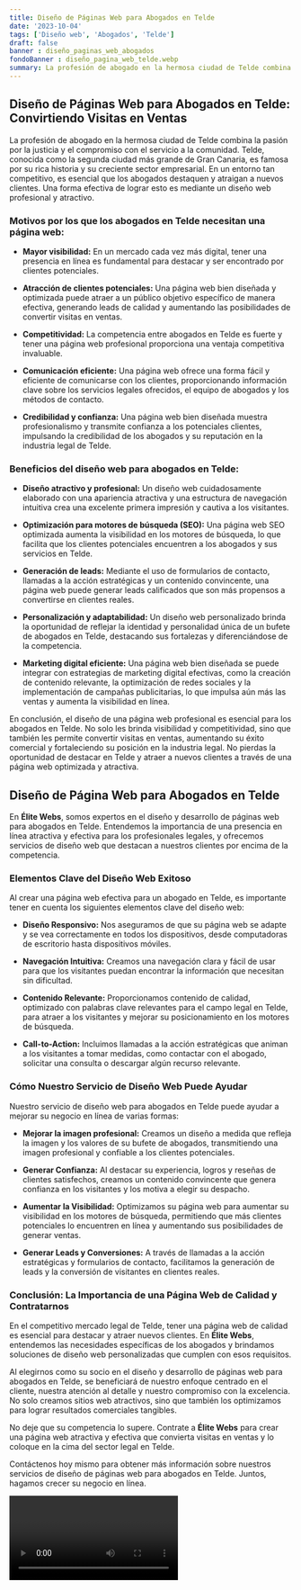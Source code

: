 ```yaml
---
title: Diseño de Páginas Web para Abogados en Telde
date: '2023-10-04'
tags: ['Diseño web', 'Abogados', 'Telde']
draft: false
banner : diseño_paginas_web_abogados
fondoBanner : diseño_pagina_web_telde.webp
summary: La profesión de abogado en la hermosa ciudad de Telde combina la pasión por la justicia y el compromiso con el servicio a la comunidad. Telde, conocida como la segunda ciudad más grande de Gran Canaria, es famosa por su rica historia y su creciente sector empresarial. En un entorno tan competitivo, es esencial que los abogados destaquen y atraigan a nuevos clientes. Una forma efectiva de lograr esto es mediante un diseño web profesional y atractivo.
---
```


## Diseño de Páginas Web para Abogados en Telde: Convirtiendo Visitas en Ventas

La profesión de abogado en la hermosa ciudad de Telde combina la pasión por la justicia y el compromiso con el servicio a la comunidad. Telde, conocida como la segunda ciudad más grande de Gran Canaria, es famosa por su rica historia y su creciente sector empresarial. En un entorno tan competitivo, es esencial que los abogados destaquen y atraigan a nuevos clientes. Una forma efectiva de lograr esto es mediante un diseño web profesional y atractivo.

### Motivos por los que los abogados en Telde necesitan una página web:

- **Mayor visibilidad:** En un mercado cada vez más digital, tener una presencia en línea es fundamental para destacar y ser encontrado por clientes potenciales.

- **Atracción de clientes potenciales:** Una página web bien diseñada y optimizada puede atraer a un público objetivo específico de manera efectiva, generando leads de calidad y aumentando las posibilidades de convertir visitas en ventas.

- **Competitividad:** La competencia entre abogados en Telde es fuerte y tener una página web profesional proporciona una ventaja competitiva invaluable.

- **Comunicación eficiente:** Una página web ofrece una forma fácil y eficiente de comunicarse con los clientes, proporcionando información clave sobre los servicios legales ofrecidos, el equipo de abogados y los métodos de contacto.

- **Credibilidad y confianza:** Una página web bien diseñada muestra profesionalismo y transmite confianza a los potenciales clientes, impulsando la credibilidad de los abogados y su reputación en la industria legal de Telde.

### Beneficios del diseño web para abogados en Telde:

- **Diseño atractivo y profesional:** Un diseño web cuidadosamente elaborado con una apariencia atractiva y una estructura de navegación intuitiva crea una excelente primera impresión y cautiva a los visitantes.

- **Optimización para motores de búsqueda (SEO):** Una página web SEO optimizada aumenta la visibilidad en los motores de búsqueda, lo que facilita que los clientes potenciales encuentren a los abogados y sus servicios en Telde.

- **Generación de leads:** Mediante el uso de formularios de contacto, llamadas a la acción estratégicas y un contenido convincente, una página web puede generar leads calificados que son más propensos a convertirse en clientes reales.

- **Personalización y adaptabilidad:** Un diseño web personalizado brinda la oportunidad de reflejar la identidad y personalidad única de un bufete de abogados en Telde, destacando sus fortalezas y diferenciándose de la competencia.

- **Marketing digital eficiente:** Una página web bien diseñada se puede integrar con estrategias de marketing digital efectivas, como la creación de contenido relevante, la optimización de redes sociales y la implementación de campañas publicitarias, lo que impulsa aún más las ventas y aumenta la visibilidad en línea.

En conclusión, el diseño de una página web profesional es esencial para los abogados en Telde. No solo les brinda visibilidad y competitividad, sino que también les permite convertir visitas en ventas, aumentando su éxito comercial y fortaleciendo su posición en la industria legal. No pierdas la oportunidad de destacar en Telde y atraer a nuevos clientes a través de una página web optimizada y atractiva.

<GifSeo />

<Cta />

## Diseño de Página Web para Abogados en Telde

En **Élite Webs**, somos expertos en el diseño y desarrollo de páginas web para abogados en Telde. Entendemos la importancia de una presencia en línea atractiva y efectiva para los profesionales legales, y ofrecemos servicios de diseño web que destacan a nuestros clientes por encima de la competencia.

### Elementos Clave del Diseño Web Exitoso

Al crear una página web efectiva para un abogado en Telde, es importante tener en cuenta los siguientes elementos clave del diseño web:

- **Diseño Responsivo:** Nos aseguramos de que su página web se adapte y se vea correctamente en todos los dispositivos, desde computadoras de escritorio hasta dispositivos móviles.

- **Navegación Intuitiva:** Creamos una navegación clara y fácil de usar para que los visitantes puedan encontrar la información que necesitan sin dificultad.

- **Contenido Relevante:** Proporcionamos contenido de calidad, optimizado con palabras clave relevantes para el campo legal en Telde, para atraer a los visitantes y mejorar su posicionamiento en los motores de búsqueda.

- **Call-to-Action:** Incluimos llamadas a la acción estratégicas que animan a los visitantes a tomar medidas, como contactar con el abogado, solicitar una consulta o descargar algún recurso relevante.

### Cómo Nuestro Servicio de Diseño Web Puede Ayudar

Nuestro servicio de diseño web para abogados en Telde puede ayudar a mejorar su negocio en línea de varias formas:

- **Mejorar la imagen profesional:** Creamos un diseño a medida que refleja la imagen y los valores de su bufete de abogados, transmitiendo una imagen profesional y confiable a los clientes potenciales.

- **Generar Confianza:** Al destacar su experiencia, logros y reseñas de clientes satisfechos, creamos un contenido convincente que genera confianza en los visitantes y los motiva a elegir su despacho.

- **Aumentar la Visibilidad:** Optimizamos su página web para aumentar su visibilidad en los motores de búsqueda, permitiendo que más clientes potenciales lo encuentren en línea y aumentando sus posibilidades de generar ventas.

- **Generar Leads y Conversiones:** A través de llamadas a la acción estratégicas y formularios de contacto, facilitamos la generación de leads y la conversión de visitantes en clientes reales.

### Conclusión: La Importancia de una Página Web de Calidad y Contratarnos

En el competitivo mercado legal de Telde, tener una página web de calidad es esencial para destacar y atraer nuevos clientes. En **Élite Webs**, entendemos las necesidades específicas de los abogados y brindamos soluciones de diseño web personalizadas que cumplen con esos requisitos.

Al elegirnos como su socio en el diseño y desarrollo de páginas web para abogados en Telde, se beneficiará de nuestro enfoque centrado en el cliente, nuestra atención al detalle y nuestro compromiso con la excelencia. No solo creamos sitios web atractivos, sino que también los optimizamos para lograr resultados comerciales tangibles.

No deje que su competencia lo supere. Contrate a **Élite Webs** para crear una página web atractiva y efectiva que convierta visitas en ventas y lo coloque en la cima del sector legal en Telde.

Contáctenos hoy mismo para obtener más información sobre nuestros servicios de diseño de páginas web para abogados en Telde. Juntos, hagamos crecer su negocio en línea.

<Video />

<CtaBot job='Abogados' city='Telde'/>

<Gmaps query='Telde+españa+maps' />